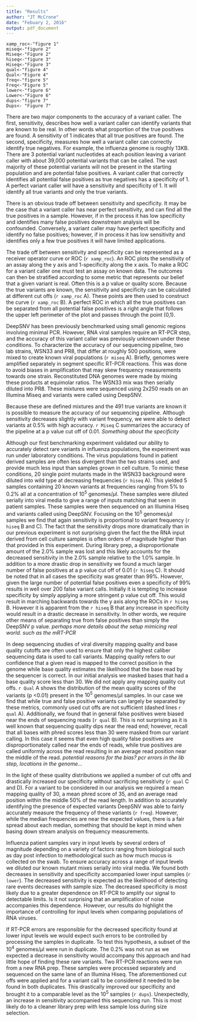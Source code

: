 ```yaml
---
title: "Results"
author: "JT McCrone"
date: "Febuary 2, 2016"
output: pdf_document
---
```

```{r.message=F,echo=F}
xamp_roc<-"figure 1"
miseq<-"figure 2"
Miseq<-"Figure 2"
hiseq<-"figure 3"
Hiseq<-"Figure 3"
qual<-"figure 4"
Qual<-"Figure 4"
freq<-"figure 5"
Freq<-"Figure 5"
lower<-"figure 6"
Lower<-"Figure 6"
dups<-"figure 7"
Dups<- "Figure 7"

```

There are two major components to the accuracy of a variant caller. The first, sensitivity, describes how well a variant caller can identify variants that are known to be real. In other words what proportion of the true positives are found. A sensitivity of 1 indicates that all true positives are found. The second, specificity, measures how well a variant caller can correctly identify true negatives. For example, the influenza genome is roughly 13KB. There are 3  potential variant nucleotides at each position leaving a variant caller with about 39,000 potential variants that can be called. The vast majority of these potential variants will not be present in the starting population and are potential false positives. A variant caller that correctly identifies all potential false positives as true negatives has a specificity of 1. A perfect variant caller will have a sensitivity and specificity of 1. It will identify all true variants and only the true variants.

There is an obvious trade off between sensitivity and specificity. It may be the case that a variant caller has near perfect sensitivity, and  can find all the true positives in a sample. However, if in the process it has low specificity and identifies many false positives downstream analysis will be confounded. Conversely, a variant caller may have perfect specificity and identify no false positives; however, if in process it has low sensitivity and identifies only a few true positives it will have limited applications. 

The trade off between sensitivity and specificity can be represented as a receiver operator curve or ROC (`r xamp_roc`). An ROC plots the sensitivity of an assay along the y axis and 1-specificity along the x axis. To make a ROC for a variant caller one must test an assay on known data. The outcomes can then be stratified according to some metric that represents our belief that a given variant is real. Often this is a p value or quality score. Because the true variants are known, the sensitivity and specificity can be calculated at different cut offs (`r xamp_roc` A). These points are then used to construct the curve (`r xamp_roc` B). A perfect ROC in which all the true positives can be separated from all potential false positives is a right angle that follows the upper left perimeter of the plot and passes through the point (0,1).

DeepSNV has been previously benchmarked using small genomic regions involving minimal PCR. However, RNA viral samples require an RT-PCR step, and the accuracy of this variant caller was previously unknown under these conditions. To characterize the accuracy of our sequencing pipeline, two lab strains, WSN33 and PR8, that differ at roughly 500 positions, were mixed  to create known viral populations (`r miseq` A). Briefly, genomes were amplified separately in segment specific RT-PCR reactions. This was done to avoid biases in amplification that may skew frequency measurements towards one strain. Reconstituted DNA genomes were made by mixing these products at equimolar ratios. The WSN33 mix was then serially diluted into PR8. These mixtures were sequenced using 2x250 reads on an Illumina Miseq and variants were called using DeepSNV. 

Because these are defined mixtures and the 491 true variants are known it is possible to measure the accuracy of our sequencing pipeline. Although sensitivity decreases slightly with variant frequency, we were able to detect variants at 0.5% with high accuracy. `r Miseq` C summarizes the accuracy of the pipeline at a p value cut off of 0.01. _Something about the specificity_


Although our first benchmarking experiment validated our ability to accurately detect rare variants in influenza populations, the experiment was run under laboratory conditions. The virus populations found in patient derived samples are often less divergent than the two strains used, and provide much less input than samples grown in cell culture. To mimic these conditions, 20 single point mutants made in the WSN33 background were diluted into wild type at decreasing frequencies (`r hiseq` A). This yielded 5 samples containing 20 known variants at frequencies ranging from 5% to 0.2% all at a concentration of $10^5$ genomes/$\mu$l. These samples were diluted serially into viral media to give a range of inputs matching that seen in patient samples. These samples were then sequenced on an Illumina Hiseq and variants called using DeepSNV. Focusing on the $10^5$ genomes/$\mu$l samples we find that again sensitivity is proportional to variant frequency (`r hiseq` B and C). The fact that the sensitivity drops more dramatically than in our previous experiment is not surprising given the fact the the RNA input derived from cell culture samples is often orders of magnitude higher than that provided in this experiment. During library prep, a disproportionate amount of the 2.0% sample was lost and this likely accounts for the decreased sensitivity in the 2.0% sample relative to the 1.0% sample. In addition to a more drastic drop in sensitivity we found a much larger number of false positives at a p value cut off of 0.01 (`r hiseq` C). It should be noted that in all cases the specificity was greater than 99%. However, given the large number of potential false positives even a specificity of 99% results in well over 200 false variant calls. Initially it is tempting to increase specificity by simply applying a more stringent p value cut off. This would result in marching backwards towards the y axis along the ROCs in `r hiseq` B. However it is apparent from the `r hiseq` B that any increase in specificity would result in a drastic decrease in sensitivity. In other words, we require other means of separating true from false positives than simply the DeepSNV p value. _perhaps more details about the setup mimicing real world. such as the mRT-PCR_

In deep sequencing studies of viral diversity mapping quality and base quality cutoffs are often used to ensure that only the highest caliber sequencing data is used to call variants. Mapping quality refers to our confidence that a given read is mapped to the correct position in the genome while base quality estimates the likelihood that the base read by the sequencer is correct. In our initial analysis we masked bases that had a base quality score less than 30. We did not apply any mapping quality cut offs. `r Qual` A shows the distribution of the mean quality scores of the variants (p <0.01) present in the $10^5$ genomes/$\mu$l samples. In our case we find that while true and false positive variants can largely be separated by these metrics,  commonly used cut offs are not sufficient (dashed lines `r qual` A). Additionally, we found that in general false positives were biased near the ends of sequencing reads (`r qual` B). This is not surprising as it is well known that sequencing quality dips near the read end; however, recall that all bases with phred scores less than 30 were masked from our variant calling. In this case it seems that even high quality false positives are disproportionately called near the ends of reads, while true positives are called uniformly across the read resulting in an average read position near the middle of the read. _potential reasons for the bias? pcr errors in the lib step, locations in the genome..._

In the light of these quality distributions we applied a number of cut offs and drastically increased our specificity without sacrificing sensitivity (`r qual` C and D). For a variant to be considered in our analysis we required a mean mapping quality of 30, a mean phred score of 35, and an average read position within the middle 50% of the read length. In addition to accurately identifying the presence of expected variants DeepSNV was able to fairly accurately measure the frequency of these variants (`r freq`). However, while the median frequencies are near the expected values, there is a fair spread about each median, something that should be kept in mind when basing down stream analysis on frequency measurements.

Influenza patient samples vary in input levels by several orders of magnitude depending on a variety of factors ranging from biological such as day post infection to methodological such as how much mucus is collected on the swab. To ensure accuracy across a range of input levels we diluted our known mutant mixes serially into viral media. We found both decreases in sensitivity and specificity accompanied lower input samples (`r lower`). The decreased sensitivity is expected as the likelihood of detecting rare events decreases with sample size. The decreased specificity is most likely due to a greater dependence on RT-PCR to amplify our signal to detectable limits. Is it not surprising that an amplification of noise accompanies this dependence. However, our results do highlight the importance of controlling for input levels when comparing populations of RNA viruses. 

If RT-PCR errors are responsible for the decreased specificity found at lower input levels we would expect such errors to be controlled by processing the samples in duplicate. To test this hypothesis, a subset of the $10^4$ genomes/$\mu$l were run in duplicate. The 0.2% was not run as we expected a decrease in sensitivity would accompany this approach and had little hope of finding these rare variants. Two RT-PCR reactions were run from a new RNA prep. These samples were processed separately and sequenced on the same lane of an Illumina Hiseq. The aforementioned cut offs were applied and for a variant call to be considered it needed to be found in both duplicates. This drastically improved our specificity and brought it to a comparable level as the $10^5$ samples (`r dups`). Unexpectedly, an increase in sensitivity accompanied this sequencing run. This is most likely do to a cleaner library prep with less sample loss during size selection. 









